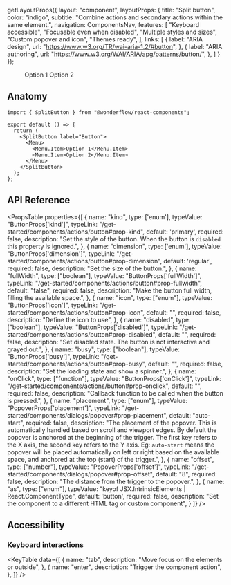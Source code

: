 
  getLayoutProps({
    layout: "component",
    layoutProps: {
      title: "Split button",
      color: "indigo",
      subtitle: "Combine actions and secondary actions within the same element.",
      navigation: ComponentsNav,
      features: [
        "Keyboard accessible",
        "Focusable even when disabled",
        "Multiple styles and sizes",
        "Custom popover and icon",
        "Themes ready",
      ],
      links: [
        {
          label: "ARIA design",
          url: "https://www.w3.org/TR/wai-aria-1.2/#button",
        },
        {
          label: "ARIA authoring",
          url: "https://www.w3.org/WAI/ARIA/apg/patterns/button/",
        },
      ]
    }
  });

<LiveArea direction="row">
  <SplitButton kind="secondary" label="Button" placement="right-start">
    <Menu>
      <Menu.Item padding={false}>Option 1</Menu.Item>
      <Menu.Item padding={false}>Option 2</Menu.Item>
    </Menu>
  </SplitButton>
</LiveArea>

## Anatomy

```tsx lines="1,5-10"
import { SplitButton } from "@wonderflow/react-components";

export default () => {
  return (
    <SplitButton label="Button">
      <Menu>
        <Menu.Item>Option 1</Menu.Item>
        <Menu.Item>Option 2</Menu.Item>
      </Menu>
    </SplitButton>
  );
};
```

## API Reference

<PropsTable
  properties={[
    {
      name: "kind",
      type: ['enum'],
      typeValue: "ButtonProps['kind']",
      typeLink: "/get-started/components/actions/button#prop-kind",
      default: 'primary',
      required: false,
      description: "Set the style of the button. When the button is `disabled` this property is ignored.",
    },
    {
      name: "dimension",
      type: ['enum'],
      typeValue: "ButtonProps['dimension']",
      typeLink: "/get-started/components/actions/button#prop-dimension",
      default: 'regular',
      required: false,
      description: "Set the size of the button.",
    },
    {
      name: "fullWidth",
      type: ["boolean"],
      typeValue: "ButtonProps['fullWidth']",
      typeLink: "/get-started/components/actions/button#prop-fullwidth",
      default: "false",
      required: false,
      description: "Make the button full width, filling the available space.",
    },
    {
      name: "icon",
      type: ["enum"],
      typeValue: "ButtonProps['icon']",
      typeLink: "/get-started/components/actions/button#prop-icon",
      default: "",
      required: false,
      description: "Define the icon to use",
    },
    {
      name: "disabled",
      type: ["boolean"],
      typeValue: "ButtonProps['disabled']",
      typeLink: "/get-started/components/actions/button#prop-disabled",
      default: "",
      required: false,
      description: "Set disabled state. The button is not interactive and grayed out.",
    },
    {
      name: "busy",
      type: ["boolean"],
      typeValue: "ButtonProps['busy']",
      typeLink: "/get-started/components/actions/button#prop-busy",
      default: "",
      required: false,
      description: "Set the loading state and show a spinner.",
    },
    {
      name: "onClick",
      type: ["function"],
      typeValue: "ButtonProps['onClick']",
      typeLink: "/get-started/components/actions/button#prop-onclick",
      default: "",
      required: false,
      description: "Callback function to be called when the button is pressed.",
    },
    {
      name: "placement",
      type: ["enum"],
      typeValue: "PopoverProps['placement']",
      typeLink: "/get-started/components/dialogs/popover#prop-placement",
      default: "auto-start",
      required: false,
      description:
        "The placement of the popover. This is automatically handled based on scroll and viewport edges. By default the popover is anchored at the beginning of the trigger. The first key refers to the X axis, the second key refers to the Y axis. Eg: `auto-start` means the popover will be placed automatically on left or right based on the available space, and anchored at the top (start) of the trigger.",
    },
    {
      name: "offset",
      type: ["number"],
      typeValue: "PopoverProps['offset']",
      typeLink: "/get-started/components/dialogs/popover#prop-offset",
      default: "8",
      required: false,
      description: "The distance from the trigger to the popover.",
    },
    {
      name: "as",
      type: ["enum"],
      typeValue: "keyof JSX.IntrinsicElements | React.ComponentType<any>",
      default: 'button',
      required: false,
      description:
        "Set the component to a different HTML tag or custom component",
    }
  ]}
/>

## Accessibility

### Keyboard interactions

<KeyTable
  data={[
    {
      name: "tab",
      description: "Move focus on the elements or outside",
    },
    {
      name: "enter",
      description: "Trigger the component action",
    },
  ]}
/>
